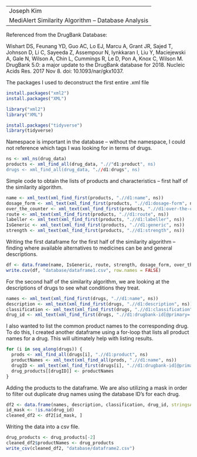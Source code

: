 ----
Joseph Kim
MediAlert Similarity Algorithm -- Database Analysis
----
Referenced from the DrugBank Database:

Wishart DS, Feunang YD, Guo AC, Lo EJ, Marcu A, Grant JR, Sajed T, Johnson D, Li C, Sayeeda Z, Assempour N, Iynkkaran I, Liu Y, Maciejewski A, Gale N, Wilson A, Chin L, Cummings R, Le D, Pon A, Knox C, Wilson M. DrugBank 5.0: a major update to the DrugBank database for 2018. Nucleic Acids Res. 2017 Nov 8. doi: 10.1093/nar/gkx1037.

The packages I used to deconstruct the first entire .xml file

```{r}
install.packages("xml2")
install.packages("XML")

library("xml2")
library("XML")

install.packages("tidyverse")
library(tidyverse)
```

Namespace is important in the database -- without the namespace, I could not reference which tags I was looking for in terms of drugs.

```{r}
ns <- xml_ns(drug_data)
products <- xml_find_all(drug_data, ".//"d1:product", ns)
drugs <- xml_find_all(drug_data, ".//d1:drugs", ns)
```

Simple code to obtain the lists of products and characteristics -- first half of the similarity algorithm. 

```{r}
name <- xml_text(xml_find_first(products, ".//d1:name", ns))
dosage_form <- xml_text(xml_find_first(products, ".//d1:dosage-form", ns))
over_the_counter <- xml_text(xml_find_first(products, ".//d1:over-the-counter", ns))
route <- xml_text(xml_find_first(products, ".//d1:route", ns))
labeller <- xml_text(xml_find_first(products, ".//d1:labeller", ns))
IsGeneric <- xml_text(xml_find_first(products, ".//d1:generic", ns))
strength <- xml_text(xml_find_first(products, ".//d1:strength", ns))
```

Writing the first dataframe for the first half of the similarity algorithm -- finding where available alternatives to medicines can be and general descriptions.

```{r}
df <- data.frame(name, IsGeneric, route, strength, dosage_form, over_the_counter, labeller, stringsAsFactors = FALSE)
write.csv(df, "database/dataframe1.csv", row.names = FALSE)
```

For the second half of the similarity algorithm, we are looking at the descriptions of drugs to see what conditions they treat.

```{r}
names <- xml_text(xml_find_first(drugs, ".//d1:name", ns))
description <- xml_text(xml_find_first(drugs, ".//d1:description", ns))
classification <- xml_text(xml_find_first(drugs, ".//d1:classification", ns))
drug_id <- xml_text(xml_find_first(drugs, ".//d1:drugbank-id[@primary='true']", ns))
```

I also wanted to list the common product names to the corresponding drug. To do this, I created another dataframe using a for-loop that lists all product names for a drug. This will ultimately help with listing results. 

```{r}
for (i in seq_along(drugs)) {
  prods <- xml_find_all(drugs[i], ".//d1:product", ns)
  productNames <- xml_text(xml_find_all(prods, ".//d1:name", ns))
  drugID <- xml_text(xml_find_first(drugs[i], ".//d1:drugbank-id[@primary='true']", ns))
  drug_products[[drugID]] <- productNames
}
```

Adding the products to the dataframe. We are also utilizing a mask in order to filter out duplicate drug names using the database ID's for each drug. 

```{r}
df2 <- data.frame(names, description, classification, drug_id, stringsAsFactors = FALSE)
id_mask <- !is.na(drug_id)
cleaned_df2 <- df2[id_mask, ]
```

Writing the data into a csv file. 

```{r}
drug_products <- drug_products[-2]
cleaned_df2$productNames <- drug_products
write_csv(cleaned_df2, "database/dataframe2.csv")
```


